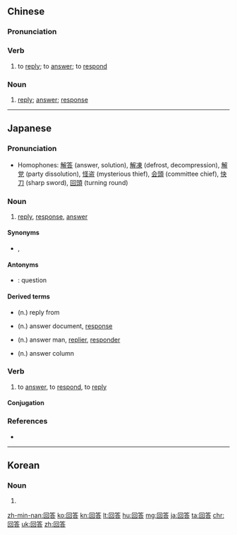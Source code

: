 ==Chinese==
{{zh-forms}}

===Pronunciation===
{{zh-pron
|m=huídá
|ma=zh-huídá.ogg
|c=wui4 daap3
|h=pfs=fì-tap
|mn=hê-tap/hôe-tap
|w=3hhue taq
|cat=v,n
}}

===Verb===
{{zh-verb}}

# to [[reply]]; to [[answer]]; to [[respond]]

===Noun===
{{zh-noun}}

# [[reply]]; [[answer]]; [[response]]
#: {{zh-x|要{yāo}求 回答|''to request an '''answer'''''}}

{{zh-cat|Beginning}}

----

==Japanese==
{{ja-kanjitab|かい|とう|yomi=on}}

===Pronunciation===
* Homophones: [[解答]] (answer, solution), [[解凍]] (defrost, decompression), [[解党]] (party dissolution), [[怪盗]] (mysterious thief), [[会頭]] (committee chief), [[快刀]] (sharp sword), [[回頭]] (turning round)

===Noun===
{{ja-noun|かいとう}}

# [[reply]], [[response]], [[answer]]

====Synonyms====
* {{ja-r|返事|へんじ}}, {{ja-r|答弁|とうべん}}

====Antonyms====
* {{ja-r|質問|しつもん|shitsumon}}: question

====Derived terms====
{{top2}}
* {{l|ja|回答書式}} (n.) reply from
* {{l|ja|回答書}} (n.) answer document, [[response]]
{{mid2}}
* {{l|ja|回答者}} (n.) answer man, [[replier]], [[responder]]
* {{l|ja|回答欄}} (n.) answer column
{{bottom}}

===Verb===
{{ja-verb-suru|tr=both|かいとう}}

# to [[answer]], to [[respond]], to [[reply]]

====Conjugation====
{{ja-suru|かいとう}}

===References===
* {{R:Shogakukan}}

----

==Korean==
{{ko-hanjatab}}

===Noun===
{{ko-noun|hj|hangeul=회답}}

# {{hanja form of|회답|[[reply]], [[response]], [[answer]]}}

[[zh-min-nan:回答]]
[[ko:回答]]
[[kn:回答]]
[[lt:回答]]
[[hu:回答]]
[[mg:回答]]
[[ja:回答]]
[[ta:回答]]
[[chr:回答]]
[[uk:回答]]
[[zh:回答]]